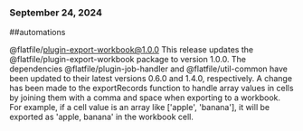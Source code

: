 ### September 24, 2024
##automations

@flatfile/plugin-export-workbook@1.0.0
This release updates the @flatfile/plugin-export-workbook package to version 1.0.0. The dependencies @flatfile/plugin-job-handler and @flatfile/util-common have been updated to their latest versions 0.6.0 and 1.4.0, respectively. A change has been made to the exportRecords function to handle array values in cells by joining them with a comma and space when exporting to a workbook. For example, if a cell value is an array like ['apple', 'banana'], it will be exported as 'apple, banana' in the workbook cell.